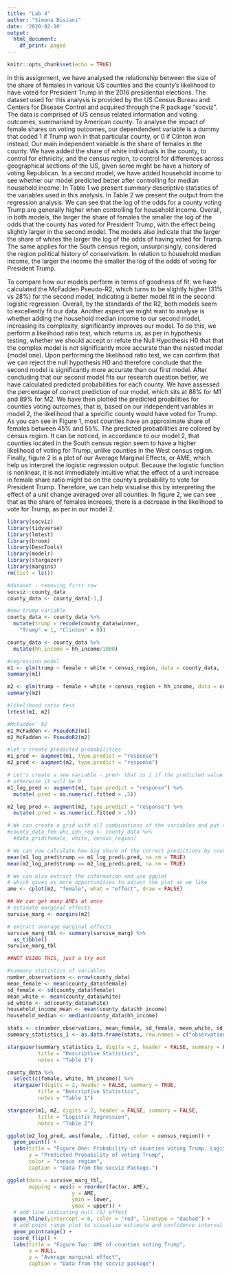 ---
title: "Lab 4"
author: "Simona Bisiani"
date: '2020-02-10'
output:
  html_document:
    df_print: paged
---

```{r setup, include=FALSE}
knitr::opts_chunk$set(echo = TRUE)
```

In this assignment, we have analysed the relationship between the size of the share of females in various US counties and the county's likelihood to have voted for President Trump in the 2016 presidential elections. The dataset used for this analysis is provided by the US Census Bureau and Centers for Disease Control and acquired through the R package "socviz". The data is comprised of US census related information and voting outcomes, summarised by American county.
To analyse the impact of female shares on voting outcomes, our dependendent variable is a dummy that coded 1 if Trump won in that particular county, or 0 if Clinton won instead. Our main independent variable is the share of females in the county. We have added the share of white individuals in the county, to control for ethnicity, and the census region, to control for differences across geographical sections of the US, given some might be have a history of voting Republican. In a second model, we have added household income to see whether our model predicted better after controlling for median household income. 
In Table 1 we present summary descriptive statistics of the variables used in this analysis. In Table 2 we present the output from the regression analysis. We can see that the log of the odds for a county voting Trump are generally higher when controlling for household income. Overall, in both models, the larger the share of females the smaller the log of the odds that the county has voted for President Trump, with the effect being slightly larger in the second model. The models also indicate that the larger the share of whites the larger the log of the odds of having voted for Trump. The same applies for the South census region, unsurprisingly, considered the region political history of conservatism. In relation to household median income, the larger the income the smaller the log of the odds of voting for President Trump. 

To compare how our models perform in terms of goodness of fit, we have calculated the McFadden Pseudo-R2, which turns to be slightly higher (31% vs 28%) for the second model, indicating a better model fit in the second logistic regression. Overall, by the standards of the R2, both models seem to excellently fit our data. Another aspect we might want to analyse is whether adding the household median income to our second model, increasing its complexity, significantly improves our model. To do this, we perform a likelihood ratio test, which returns us, as per in hypothesis testing, whether we should accept or refute the Null Hypothesis H0 that that the complex model is not significantly more accurate than the nested model (model one). Upon performing the likelihood ratio test, we can confirm that we can reject the null hypothesis H0 and therefore conclude that the second model is significantly more accurate than our first model. 
After concluding that our second model fits our research question better, we have calculated predicted probabilities for each county. We have assessed the percentage of correct prediction of our model, which sits at 88% for M1 and 89% for M2. We have then plotted the predicted proabilities for counties voting outcomes, that is, based on our independent variables in model 2, the likelihood that a specific county would have voted for Trump. As you can see in Figure 1, most counties have an approximate share of females between 45% and 55%. The predicted probabilities are colored by census region. It can be noticed, in accordance to our model 2, that counties located in the South census region seem to have a higher likelihood of voting for Trump, unlike counties in the West census region.
Finally, figure 2 is a plot of our Average Marginal Effects, or AME, which help us interpret the logistic regression output. Because the logistic function is nonlinear, it is not immediately intuitive what the effect of a unit increase in female share ratio might be on the county's probability to vote for President Trump. Therefore, we can help visualise this by interpreting the effect of a unit change averaged over all counties. In figure 2, we can see that as the share of females increaes, there is a decrease in the likelihood to vote for Trump, as per in our model 2.


```{r echo= FALSE, include = FALSE, message=FALSE}
library(socviz)
library(tidyverse)
library(lmtest)
library(broom)
library(DescTools)
library(modelr)
library(stargazer)
library(margins)
rm(list = ls())

#dataset - removing first row
socviz::county_data
county_data <- county_data[-1,]

#new trump variable
county_data <- county_data %>%
  mutate(trump = recode(county_data$winner,
    "Trump" = 1, "Clinton" = 0))

county_data <- county_data %>%
  mutate(hh_income = hh_income/1000)

```

```{r echo = FALSE,include=FALSE}
#regression model 
m1 <- glm(trump ~ female + white + census_region, data = county_data, family = "binomial")
summary(m1)

m2 <- glm(trump ~ female + white + census_region + hh_income, data = county_data, family = "binomial")
summary(m2)

#likelihood ratio test
lrtest(m1, m2)

#McFadden´ R2
m1_McFadden <- PseudoR2(m1)
m2_McFadden <- PseudoR2(m2)
```

```{r echo=FALSE, include=FALSE}
#let's create predicted probabilities
m1_pred <- augment(m1, type.predict = "response")
m2_pred <- augment(m2, type.predict = "response")

# Let's create a new variable -.pred- that is 1 if the predicted value is .5 or higher
# otherwise it will be 0.
m1_log_pred <- augment(m1, type.predict = "response") %>%
  mutate(.pred = as.numeric(.fitted > .5))

m2_log_pred <- augment(m2, type.predict = "response") %>%
  mutate(.pred = as.numeric(.fitted > .5))

# We can create a grid with all combinations of the variables and put that in a tibble
#county_data_fem_whi_cen_reg <- county_data %>%
  #data_grid(female, white, census_region)

# We can now calculate how big share of the correct predictions by counties
mean(m1_log_pred$trump == m1_log_pred$.pred, na.rm = TRUE)
mean(m2_log_pred$trump == m2_log_pred$.pred, na.rm = TRUE)

```

```{r echo = FALSE, include= FALSE}

# We can also extract the information and use ggplot
# which gives us more opportunities to adjust the plot as we like
ame <- cplot(m2, "female", what = "effect", draw = FALSE)

## We can get many AMEs at once
# estimate marginal effects
survive_marg <- margins(m2)

# extract average marginal effects
survive_marg_tbl <- summary(survive_marg) %>%
  as_tibble() 
survive_marg_tbl

```

```{r echo = FALSE, include =FALSE}
##NOT USING THIS, just a try out

#summary statistics of variables
number_observations <- nrow(county_data)
mean_female <- mean(county_data$female)
sd_female <- sd(county_data$female)
mean_white <- mean(county_data$white)
sd_white <- sd(county_data$white)
household_income_mean <- mean(county_data$hh_income)
household_median <- median(county_data$hh_income)

stats <- c(number_observations, mean_female, sd_female, mean_white, sd_white, household_income_mean, household_median)
summary_statistics_1 <- as.data.frame(stats, row.names = c("observations", "female share mean", "female share std", "white share mean", "white share std", "household income median mean", "household income median median"))

stargazer(summary_statistics_1, digits = 2, header = FALSE, summary = FALSE, 
          title = "Descriptive Statistics",
          notes = "Table 1")

```

```{r echo=FALSE, results="asis"}
county_data %>%
  select(c(female, white, hh_income)) %>%
  stargazer(digits = 2, header = FALSE, summary = TRUE, 
          title = "Descriptive Statistics",
          notes = "Table 1")

stargazer(m1, m2, digits = 2, header = FALSE, summary = FALSE, 
          title = "Logistic Regression",
          notes = "Table 2")
```

```{r echo= FALSE}
ggplot(m2_log_pred, aes(female, .fitted, color = census_region)) +
  geom_point() +
  labs(title = "Figure One: Probability of counties voting Trump. Logistic regression",
       y = "Predicted Probability of voting Trump",
       color = "census region",
       caption = "Data from the socviz Package.")

ggplot(data = survive_marg_tbl,
       mapping = aes(x = reorder(factor, AME),
                     y = AME,
                     ymin = lower,
                     ymax = upper)) +
  # add line indicating null (0) effect
  geom_hline(yintercept = 0, color = "red", linetype = "dashed") +
  # add point range plot to visualize estimate and confidence interval
  geom_pointrange() +
  coord_flip() +
  labs(title = "Figure Two: AME of counties voting Trump", 
       x = NULL,
       y = "Average marginal effect",
       caption = "Data from the socviz package")

```

